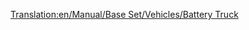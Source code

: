 [[Translation:en/Manual/Base Set/Vehicles/Battery Truck]]
{{en/Trains Carriages new|Picture=[[File:en/Batterytruck.png]]
|NormalCost=£1,148 ($2,296)
|NormalWeight=18 / 23 t
|NormalCapacity=22 batteries
|MonoCost="
|MonoWeight=18 / 24 t
|MonoCapacity=27 batteries
|MagCost="
|MagWeight=18 / 25 t
|MagCapacity=29 batteries
|Description=A railway car devoted entirely to batteries.  While it appears in game that each car is only able to contain two gigantic batteries, we are reliably informed that this is just the packaging and the quoted number of batteries are in fact being shipped.
}}